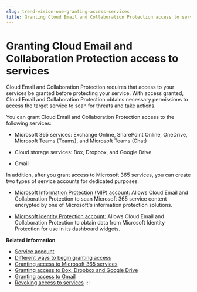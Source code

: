 ```yaml
---
slug: trend-vision-one-granting-access-services
title: Granting Cloud Email and Collaboration Protection access to services
---
```

# Granting Cloud Email and Collaboration Protection access to services

Cloud Email and Collaboration Protection requires that access to your services be granted before protecting your service. With access granted, Cloud Email and Collaboration Protection obtains necessary permissions to access the target service to scan for threats and take actions.

You can grant Cloud Email and Collaboration Protection access to the following services:

- Microsoft 365 services: Exchange Online, SharePoint Online, OneDrive, Microsoft Teams (Teams), and Microsoft Teams (Chat)

- Cloud storage services: Box, Dropbox, and Google Drive

- Gmail

In addition, after you grant access to Microsoft 365 services, you can create two types of service accounts for dedicated purposes:

- [Microsoft Information Protection (MIP) account:](using-mip-account.mdx) Allows Cloud Email and Collaboration Protection to scan Microsoft 365 service content encrypted by one of Microsoft's information protection solutions.

- [Microsoft Identity Protection account:](using-ms-id-protection-account.mdx) Allows Cloud Email and Collaboration Protection to obtain data from Microsoft Identity Protection for use in its dashboard widgets.

**Related information**

- [Service account](service-account.mdx)
- [Different ways to begin granting access](different-granting-access.mdx)
- [Granting access to Microsoft 365 services](granting-access-office-365-services.mdx)
- [Granting access to Box, Dropbox and Google Drive](access-dropbox-google-drive.mdx)
- [Granting access to Gmail](granting-access-gmail.mdx)
- [Revoking access to services](revoking-access-services.mdx)
:::
